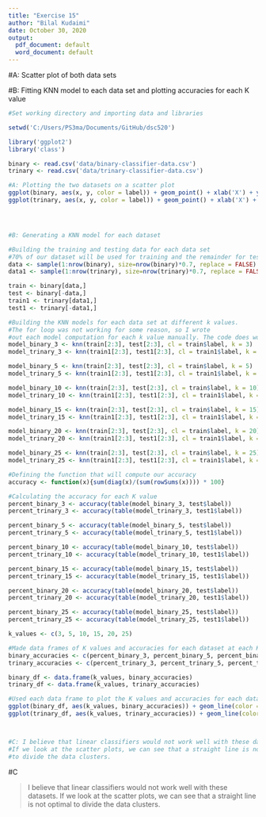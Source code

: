 ```yaml
---
title: "Exercise 15"
author: "Bilal Kudaimi"
date: October 30, 2020
output:
  pdf_document: default
  word_document: default
---
```


#A: Scatter plot of both data sets

#B: Fitting KNN model to each data set and plotting accuracies for each K value 



```r
#Set working directory and importing data and libraries

setwd('C:/Users/PS3ma/Documents/GitHub/dsc520')

library('ggplot2')
library('class')

binary <- read.csv('data/binary-classifier-data.csv')
trinary <- read.csv('data/trinary-classifier-data.csv')

#A: Plotting the two datasets on a scatter plot
ggplot(binary, aes(x, y, color = label)) + geom_point() + xlab('X') + ylab('Y') + ggtitle('Scatter plot of binary data')
ggplot(trinary, aes(x, y, color = label)) + geom_point() + xlab('X') + ylab('Y') + ggtitle('Scatter plot of trinary data')




#B: Generating a KNN model for each dataset

#Building the training and testing data for each data set
#70% of our dataset will be used for training and the remainder for testing
data <- sample(1:nrow(binary), size=nrow(binary)*0.7, replace = FALSE) 
data1 <- sample(1:nrow(trinary), size=nrow(trinary)*0.7, replace = FALSE) 

train <- binary[data,] 
test <- binary[-data,]
train1 <- trinary[data1,]
test1 <- trinary[-data1,] 

#Building the KNN models for each data set at different k values.
#The for loop was not working for some reason, so I wrote 
#out each model computation for each k value manually. The code does work.
model_binary_3 <- knn(train[2:3], test[2:3], cl = train$label, k = 3)
model_trinary_3 <- knn(train1[2:3], test1[2:3], cl = train1$label, k = 3)

model_binary_5 <- knn(train[2:3], test[2:3], cl = train$label, k = 5)
model_trinary_5 <- knn(train1[2:3], test1[2:3], cl = train1$label, k = 5)

model_binary_10 <- knn(train[2:3], test[2:3], cl = train$label, k = 10)
model_trinary_10 <- knn(train1[2:3], test1[2:3], cl = train1$label, k = 10)

model_binary_15 <- knn(train[2:3], test[2:3], cl = train$label, k = 15)
model_trinary_15 <- knn(train1[2:3], test1[2:3], cl = train1$label, k = 15)

model_binary_20 <- knn(train[2:3], test[2:3], cl = train$label, k = 20)
model_trinary_20 <- knn(train1[2:3], test1[2:3], cl = train1$label, k = 20)

model_binary_25 <- knn(train[2:3], test[2:3], cl = train$label, k = 25)
model_trinary_25 <- knn(train1[2:3], test1[2:3], cl = train1$label, k = 25)

#Defining the function that will compute our accuracy
accuracy <- function(x){sum(diag(x)/(sum(rowSums(x)))) * 100}

#Calculating the accuracy for each K value
percent_binary_3 <- accuracy(table(model_binary_3, test$label))
percent_trinary_3 <- accuracy(table(model_trinary_3, test1$label))

percent_binary_5 <- accuracy(table(model_binary_5, test$label))
percent_trinary_5 <- accuracy(table(model_trinary_5, test1$label))

percent_binary_10 <- accuracy(table(model_binary_10, test$label))
percent_trinary_10 <- accuracy(table(model_trinary_10, test1$label))

percent_binary_15 <- accuracy(table(model_binary_15, test$label))
percent_trinary_15 <- accuracy(table(model_trinary_15, test1$label))

percent_binary_20 <- accuracy(table(model_binary_20, test$label))
percent_trinary_20 <- accuracy(table(model_trinary_20, test1$label))

percent_binary_25 <- accuracy(table(model_binary_25, test$label))
percent_trinary_25 <- accuracy(table(model_trinary_25, test1$label))

k_values <- c(3, 5, 10, 15, 20, 25)

#Made data frames of K values and accuracies for each dataset at each K value
binary_accuracies <- c(percent_binary_3, percent_binary_5, percent_binary_10, percent_binary_15, percent_binary_20, percent_binary_25)
trinary_accuracies <- c(percent_trinary_3, percent_trinary_5, percent_trinary_10, percent_trinary_15, percent_trinary_20, percent_trinary_25)

binary_df <- data.frame(k_values, binary_accuracies)
trinary_df <- data.frame(k_values, trinary_accuracies)

#Used each data frame to plot the K values and accuracies for each dataset
ggplot(binary_df, aes(k_values, binary_accuracies)) + geom_line(color = "blue") + geom_point() + xlab('K values') + ylab('Accuracy') + ggtitle('Accuracy at each K value for the binary data set')
ggplot(trinary_df, aes(k_values, trinary_accuracies)) + geom_line(color = "blue") + geom_point() + xlab('K values') + ylab('Accuracy') + ggtitle('Accuracy at each K value for the trinary data set')



#C: I believe that linear classifiers would not work well with these datasets.
#If we look at the scatter plots, we can see that a straight line is not optimal
#to divide the data clusters.
```

#C

>I believe that linear classifiers would not work well with these datasets. If we look at the scatter plots, we can see that a straight line is not optimal to divide the data clusters.

